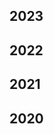 <div class="tags">

## 2023

<ul>
  <PostAndDate
    date="2023-06-09"
    title="Solving Algorithmic problems using the Two Pointers technique"
    url="/solving-algorithmic-problems-using-the-two-pointers-technique"
  />
  <PostAndDate
    date="2023-03-17"
    title="Tree Data Structure in JavaScript"
    url="/series/data-structures-in-javascript/tree-data-structure"
  />
</ul>

## 2022

<ul>
  <PostAndDate
    date="2022-09-30"
    title="Convert Sorted Array to Binary Search Tree"
    url="/series/algorithms-problem-solving/convert-sorted-array-to-binary-search-tree"
  />
  <PostAndDate
    date="2022-07-10"
    title="Decode the Message"
    url="/series/algorithms-problem-solving/decode-the-message"
  />
  <PostAndDate
    date="2022-03-02"
    title="Queue Data Structure in JavaScript"
    url="/series/data-structures-in-javascript/queue-data-structure"
  />
  <PostAndDate
    date="2022-02-22"
    title="Decode String"
    url="/series/algorithms-problem-solving/decode-string"
  />
  <PostAndDate
    date="2022-02-20"
    title="Stack Data Structure in JavaScript"
    url="/series/data-structures-in-javascript/stack-data-structure"
  />
</ul>

## 2021

<ul>
  <PostAndDate
    date="2021-06-15"
    title="Check Permutation"
    url="https://leandrotk.github.io/series/algorithms-problem-solving/minimum-operations.html"
  />
  <PostAndDate
    date="2021-04-25"
    title="Minimum Operations"
    url="https://leandrotk.github.io/series/algorithms-problem-solving/truncate-sentence.html"
  />
  <PostAndDate
    date="2021-04-24"
    title="Truncate Sentence"
    url="https://leandrotk.github.io/series/algorithms-problem-solving/can-reach-end.html"
  />
  <PostAndDate
    date="2021-01-18"
    title="Can Reach End"
    url="https://leandrotk.github.io/series/algorithms-problem-solving/binary-tree-inorder-traversal.html"
  />
  <PostAndDate
    date="2021-01-13"
    title="Binary Tree Inorder Traversal"
    url="https://leandrotk.github.io/series/algorithms-problem-solving/number-of-good-pairs.html"
  />
  <PostAndDate
    date="2021-01-05"
    title="Number of Good Pairs"
    url="https://leandrotk.github.io/series/algorithms-problem-solving/running-array-sum.html"
  />
</ul>

## 2020

<ul>
  <PostAndDate date="2020-06-24" title="Running Array Sum" url="https://leandrotk.github.io/series/algorithms-problem-solving/discount-for-prices.html" />
  <PostAndDate date="2020-06-23" title="Discount for prices" url="https://leandrotk.github.io/series/algorithms-problem-solving/sort-the-matrix-diagonally.html" />
  <PostAndDate date="2020-06-22" title="Sort the Matrix Diagonally" url="https://leandrotk.github.io/series/algorithms-problem-solving/odd-in-matrix.html" />
  <PostAndDate date="2020-06-20" title="Odd in Matrix" url="https://leandrotk.github.io/series/algorithms-problem-solving/insert-into-binary-search-tree.html" />
  <PostAndDate date="2020-06-15" title="Construct Binary Search Tree from Preorder Traversal" url="https://leandrotk.github.io/series/algorithms-problem-solving/insert-into-binary-search-tree.html" />
  <PostAndDate date="2020-06-14" title="Insert into Binary Search Tree" url="https://leandrotk.github.io/series/algorithms-problem-solving/shuffle-the-array.html" />
  <PostAndDate date="2020-06-13" title="Shuffle the array" url="https://leandrotk.github.io/series/algorithms-problem-solving/maximum-69-number.html" />
  <PostAndDate date="2020-06-12" title="Maximum 69 Number" url="https://leandrotk.github.io/series/algorithms-problem-solving/destination-city.html" />
  <PostAndDate date="2020-06-11" title="Destination City" url="https://leandrotk.github.io/series/algorithms-problem-solving/number-of-students.html" />
  <PostAndDate date="2020-06-10" title="Number of Students" url="https://leandrotk.github.io/series/algorithms-problem-solving/balanced-strings.html" />
  <PostAndDate date="2020-06-09" title="Balanced Strings" url="https://leandrotk.github.io/series/algorithms-problem-solving/to-lower-case.html" />
  <PostAndDate date="2020-06-08" title="to Lower case" url="https://leandrotk.github.io/series/algorithms-problem-solving/tree-to-greater-sum.html" />
  <PostAndDate date="2020-06-07" title="Tree to greater sum" url="https://leandrotk.github.io/series/algorithms-problem-solving/deepest-leaves-sum.html" />
  <PostAndDate date="2020-06-06" title="Deepest Leaves Sum" url="https://leandrotk.github.io/series/algorithms-problem-solving/even-number-of-digits.html" />
  <PostAndDate date="2020-06-05" title="Even Number of Digits" url="https://leandrotk.github.io/series/algorithms-problem-solving/reduce-to-zero.html" />
  <PostAndDate date="2020-06-04" title="Reduce to zero" url="https://leandrotk.github.io/series/algorithms-problem-solving/equal-reversed-arrays.html" />
  <PostAndDate date="2020-06-03" title="Equal Reversed Arrays" url="https://leandrotk.github.io/series/algorithms-problem-solving/group-the-people.html" />
  <PostAndDate date="2020-06-02" title="Group the people" url="https://leandrotk.github.io/series/algorithms-problem-solving/cloned-binary-tree.html" />
  <PostAndDate date="2020-06-01" title="Cloned Binary Tree" url="https://leandrotk.github.io/series/algorithms-problem-solving/subtract-product-and-sum.html" />
  <PostAndDate date="2020-05-31" title="Subtract product and sum" url="https://leandrotk.github.io/series/algorithms-problem-solving/sum-of-nodes.html" />
  <PostAndDate date="2020-05-29" title="Sum of nodes" url="https://leandrotk.github.io/series/algorithms-problem-solving/ransom-note.html" />
  <PostAndDate date="2020-05-25" title="Ransom Note" url="https://leandrotk.github.io/series/algorithms-problem-solving/ransom-note.html" />
  <PostAndDate date="2020-05-17" title="Jewels and Stones" url="/series/algorithms-problem-solving/jewels-and-stones" />
  <PostAndDate date="2020-05-17" title="Algorithms Problem Solving Series" url="/series/algorithms-problem-solving" />
  <PostAndDate
    date="2020-02-10"
    title="Tree Data Structure"
    url="/series/data-structures/tree-data-structure"
  />
  <PostAndDate
    date="2020-02-02"
    title="Linked List"
    url="/series/data-structures/linked-list-data-structure"
  />
  <PostAndDate
    date="2020-01-13"
    title="Queue Data Structure"
    url="/series/data-structures/queue-data-structure"
  />
  <PostAndDate
    date="2020-01-06"
    title="Stack Data Structure"
    url="/series/data-structures/stack-data-structure"
  />
</ul>
    
</div>
